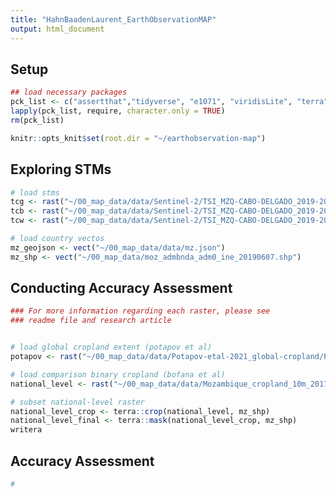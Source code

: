 ```yaml
---
title: "HahnBaadenLaurent_EarthObservationMAP"
output: html_document
---
```


## Setup
```r
## load necessary packages
pck_list <- c("assertthat","tidyverse", "e1071", "viridisLite", "terra", "randomForest", "sf")
lapply(pck_list, require, character.only = TRUE)
rm(pck_list)

knitr::opts_knit$set(root.dir = "~/earthobservation-map")

```
## Exploring STMs
```r
# load stms
tcg <- rast("~/00_map_data/data/Sentinel-2/TSI_MZQ-CABO-DELGADO_2019-2023_SEN2_TCG.tif")
tcb <- rast("~/00_map_data/data/Sentinel-2/TSI_MZQ-CABO-DELGADO_2019-2023_SEN2_TCB.tif")
tcw <- rast("~/00_map_data/data/Sentinel-2/TSI_MZQ-CABO-DELGADO_2019-2023_SEN2_TCW.tif")

# load country vectos
mz_geojson <- vect("~/00_map_data/data/mz.json")
mz_shp <- vect("~/00_map_data/moz_admbnda_adm0_ine_20190607.shp")

```
## Conducting Accuracy Assessment
```r
### For more information regarding each raster, please see 
### readme file and research article


# load global cropland extent (potapov et al)
potapov <- rast("~/00_map_data/data/Potapov-etal-2021_global-cropland/Potapov-etal-2021_global-cropland_2019.tif")

# load comparison binary cropland (bofana et al)
national_level <- rast("~/00_map_data/data/Mozambique_cropland_10m_2017_2019.tif")

# subset national-level raster
national_level_crop <- terra::crop(national_level, mz_shp)
national_level_final <- terra::mask(national_level_crop, mz_shp)
writera
```

## Accuracy Assessment
```r
# 
```